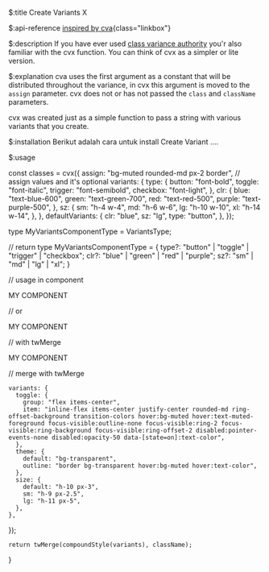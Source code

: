 $:title
Create Variants X

$:api-reference
[inspired by cva](https://cva.style/docs){class="linkbox"}

$:description
If you have ever used [class variance authority](https://cva.style/docs) you'r also familiar with the cvx function. You can think of cvx as a simpler or lite version.

$:explanation
cva uses the first argument as a constant that will be distributed throughout the variance, in cvx this argument is moved to the `assign` parameter. cvx does not or has not passed the `class` and `className` parameters.

cvx was created just as a simple function to pass a string with various variants that you create.

$:installation
Berikut adalah cara untuk install Create Variant ....

$:usage

const classes = cvx({
  assign: "bg-muted rounded-md px-2 border", // assign values and it's optional
  variants: {
    type: {
      button: "font-bold",
      toggle: "font-italic",
      trigger: "font-semibold",
      checkbox: "font-light",
    },
    clr: {
      blue: "text-blue-600",
      green: "text-green-700",
      red: "text-red-500",
      purple: "text-purple-500",
    },
    sz: {
      sm: "h-4 w-4",
      md: "h-6 w-6",
      lg: "h-10 w-10",
      xl: "h-14 w-14",
    },
  },
  defaultVariants: {
    clr: "blue",
    sz: "lg",
    type: "button",
  },
});


type MyVariantsComponentType = VariantsType<typeof classes>;

// return
type MyVariantsComponentType = {
  type?: "button" | "toggle" | "trigger" | "checkbox";
  clr?: "blue" | "green" | "red" | "purple";
  sz?: "sm" | "md" | "lg" | "xl";
}

// usage in component
  <div className={classes()}>MY COMPONENT</div>

// or
  <div className={classes({ clr: "red", sz: "md" })}>MY COMPONENT</div>

// with twMerge
  <div className={twMerge(classes({ clr: "red", sz: "md" }), "text-background font-extrabold border-0")}>MY COMPONENT</div>

// merge with twMerge

    variants: {
      toggle: {
        group: "flex items-center",
        item: "inline-flex items-center justify-center rounded-md ring-offset-background transition-colors hover:bg-muted hover:text-muted-foreground focus-visible:outline-none focus-visible:ring-2 focus-visible:ring-background focus-visible:ring-offset-2 disabled:pointer-events-none disabled:opacity-50 data-[state=on]:text-color",
      },
      theme: {
        default: "bg-transparent",
        outline: "border bg-transparent hover:bg-muted hover:text-color",
      },
      size: {
        default: "h-10 px-3",
        sm: "h-9 px-2.5",
        lg: "h-11 px-5",
      },
    },
  });

    return twMerge(compoundStyle(variants), className);
  }

  <div className={globalStyle({ toggle: "group" }, "ml-auto [&_svg]:size-5")} />